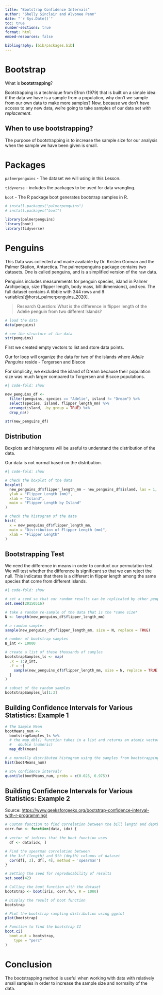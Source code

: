 ```yaml
---
title: "Bootstrap Confidence Intervals"
author: "Shelly Sinclair and Alvonee Penn"
date: "`r Sys.Date()`"
toc: true
number-sections: true
format: html
embed-resources: false

bibliography: [bib/packages.bib]
---
```




# Bootstrap



What is **bootstrapping**?

Bootstrapping is a technique from Efron (1979) that is built on a simple idea:
if the data we have is a sample from a population, why don't we sample from
our own data to make more samples? Now, because we don't have access to any
new data, we're going to take samples of our data set *with replacement*.


## When to use bootstrapping?



The purpose of bootstrapping is to increase the sample size for our analysis
when the sample we have been given is small. 


# Packages



`palmerpenguins` - The dataset we will using in this Lesson.

`tidyverse` - includes the packages to be used for data wrangling.

`boot` - The R package boot generates bootstrap samples in R. 

```r

# install.packages("palmerpenguins")
# install.packages("boot")

library(palmerpenguins)
library(boot)
library(tidyverse)

```



# Penguins



This Data was collected and made available by Dr. Kristen Gorman and the Palmer Station, Antarctica. The palmerpenguins package contains two datasets. One is called penguins, and is a simplified version of the raw data.

Penguins includes measurements for penguin species, island in Palmer Archipelago, size (flipper length, body mass, bill dimensions), and sex. The full dataset contains A tibble with 344 rows and 8 variables[@horst_palmerpenguins_2020].


> Research Question: What is the difference in flipper length of the Adelie penguin from two different Islands? 

```r

# load the data
data(penguins)

# see the structure of the data
str(penguins)


```

First we created empty vectors to list and store data points. 

Our for loop will organize the data for two of the islands where *Adelie Penguins* reside - Torgersen and Biscoe

For simplicity, we excluded the island of Dream because their population size 
was much larger compared to Torgersen and Biscoe populations. 

```r
#| code-fold: show

new_penguins_df <- 
  filter(penguins, species == "Adelie", island != "Dream") %>% 
  select(species, island, flipper_length_mm) %>% 
  arrange(island, .by_group = TRUE) %>% 
  drop_na()

str(new_penguins_df)

```


## Distribution


Boxplots and histograms will be useful to understand the distribution of the data. 

Our data is not normal based on the distribution. 

```r
#| code-fold: show

# check the boxplot of the data
boxplot(
  new_penguins_df$flipper_length_mm ~ new_penguins_df$island, las = 1, 
  ylab = "Flipper Length (mm)",
  xlab = "Island",
  main = "Flipper Length by Island"
)

# check the histogram of the data
hist(
  x = new_penguins_df$flipper_length_mm,
  main = "Distribution of Flipper Length (mm)",
  xlab = "Flipper Length"
)

```


## Bootstrapping Test


We need the difference in means in order to conduct our permutation test. We will test whether the difference is significant so that we can reject the null. This indicates that there is a different in flipper length among the same species that come from different islands. 

```r
#| code-fold: show

# set a seed so that our random results can be replicated by other people:
set.seed(20150516)

# take a random re-sample of the data that is the *same size*
N <- length(new_penguins_df$flipper_length_mm)

# a random sample:
sample(new_penguins_df$flipper_length_mm, size = N, replace = TRUE)

# number of bootstrap samples
B_int <- 10000

# create a list of these thousands of samples 
bootstrapSamples_ls <- map(
  .x = 1:B_int,
  .f = ~{
    sample(new_penguins_df$flipper_length_mm, size = N, replace = TRUE)
  }
)

# subset of the random samples 
bootstrapSamples_ls[1:3]

```


## Building Confidence Intervals for Various Statistics: Example 1


```r

# The Sample Mean
bootMeans_num <-
  bootstrapSamples_ls %>%
  # the map_dbl() function takes in a list and returns an atomic vector of type
  #   double (numeric)
  map_dbl(mean)

# a normally distributed histogram using the samples from bootstrapping
hist(bootMeans_num)

# 95% confidence interval?
quantile(bootMeans_num, probs = c(0.025, 0.975))

```


## Building Confidence Intervals for Various Statistics: Example 2

Source: <https://www.geeksforgeeks.org/bootstrap-confidence-interval-with-r-programming/>

```r

# Custom function to find correlation between the bill length and depth 
corr.fun <- function(data, idx) {
  
# vector of indices that the boot function uses
  df <- data[idx, ]

# Find the spearman correlation between
# the 3rd (length) and 5th (depth) columns of dataset
  cor(df[, 3], df[, 4], method = 'spearman')
}

# Setting the seed for reproducability of results
set.seed(42)

# Calling the boot function with the dataset
bootstrap <- boot(iris, corr.fun, R = 1000)

# Display the result of boot function
bootstrap

# Plot the bootstrap sampling distribution using ggplot
plot(bootstrap)

# Function to find the bootstrap CI
boot.ci(
  boot.out = bootstrap,
	type = "perc"
)

```



# Conclusion



The bootstrapping method is useful when working with data with relatively small samples in order to increase the sample size and normality of the data.






